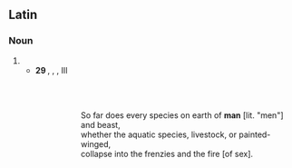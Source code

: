 {{also|Hominum}}
==Latin==

===Noun===
{{la-noun-form|hominum}}

# {{inflection of|homō||gen|p|lang=la}}
#* '''29 {{smallcaps|bc}}''', {{w|Vergil}}, ''{{w|Georgics}}'', III
#*: {{smallcaps|omne adeo genvs in terris '''hominvm'''qve ferarvmqve}}<br>{{smallcaps|et genvs æqvorevm pecvdes pictæqve volvcres}}<br>{{smallcaps|in fvrias ignemqve rvvnt}}
#*:: So far does every species on earth of '''man''' [lit. "men"] and beast,<br>whether the aquatic species, livestock, or painted-winged,<br>collapse into the frenzies and the fire [of sex].